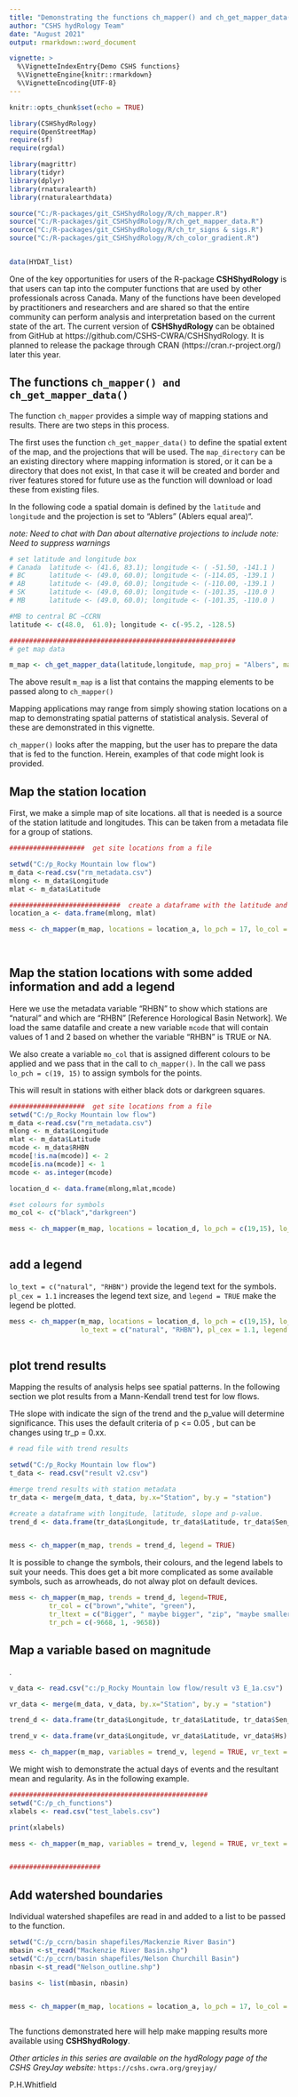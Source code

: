 ```yaml
---
title: "Demonstrating the functions ch_mapper() and ch_get_mapper_data()"
author: "CSHS hydRology Team"
date: "August 2021"
output: rmarkdown::word_document

vignette: >
  %\VignetteIndexEntry{Demo CSHS functions}
  %\VignetteEngine{knitr::rmarkdown}
  %\VignetteEncoding{UTF-8}
---
```


```r
knitr::opts_chunk$set(echo = TRUE)

library(CSHShydRology)
require(OpenStreetMap)
require(sf)
require(rgdal)

library(magrittr)
library(tidyr)
library(dplyr)
library(rnaturalearth)
library(rnaturalearthdata)

source("C:/R-packages/git_CSHShydRology/R/ch_mapper.R")
source("C:/R-packages/git_CSHShydRology/R/ch_get_mapper_data.R")
source("C:/R-packages/git_CSHShydRology/R/ch_tr_signs & sigs.R")
source("C:/R-packages/git_CSHShydRology/R/ch_color_gradient.R")


data(HYDAT_list)

```

One of the key opportunities for users of the R-package __CSHShydRology__ is that users can tap into the computer functions that are used by other professionals across Canada. Many of the functions have been developed by practitioners and researchers and are shared so that the entire community can perform analysis and interpretation based on the current state of the art.
The current version of __CSHShydRology__ can be obtained from GitHub at https://github.com/CSHS-CWRA/CSHShydRology. It is planned to release the package through CRAN (https://cran.r-project.org/) later this year.

## The functions `ch_mapper() and ch_get_mapper_data()`

The function `ch_mapper` provides a simple way of mapping stations and results. There are two steps in this process. 

The first uses the function `ch_get_mapper_data()` to define the spatial extent of the map, and the projections that will be used. The `map_directory` can be an existing directory where mapping information is stored, or it can be a directory that does not exist, In that case it will be created and border and river features stored for future use as the function will download or load these from existing files.  


In the following code a spatial domain is defined by the `latitude` and `longitude` and the projection is set to "Ablers" (Ablers equal area)".

_note: Need to chat with Dan about alternative projections to include_
_note: Need to suppress warnings_
```r

# set latitude and longitude box
# Canada  latitude <- (41.6, 83.1); longitude <- ( -51.50, -141.1 )
# BC      latitude <- (49.0, 60.0); longitude <- (-114.05, -139.1 )
# AB      latitude <- (49.0, 60.0); longitude <- (-110.00, -139.1 )
# SK      latitude <- (49.0, 60.0); longitude <- (-101.35, -110.0 )
# MB      latitude <- (49.0, 60.0); longitude <- (-101.35, -110.0 )

#MB to central BC ~CCRN
latitude <- c(48.0,  61.0); longitude <- c(-95.2, -128.5)

#########################################################
# get map data

m_map <- ch_get_mapper_data(latitude,longitude, map_proj = "Albers", map_directory = "C:/map_data")

```

The above result `m_map` is a list that contains the mapping elements to be passed along to `ch_mapper()`

Mapping applications may range from simply showing station locations on a map to demonstrating spatial patterns of statistical analysis.  Several of these are demonstrated in this vignette.

`ch_mapper()` looks after the mapping, but the user has to prepare the data that is fed to the function.  Herein, examples of that code might look is provided.

##  Map the station location

First, we make a simple map of site locations. all that is needed is a source of the station latitude and longitudes. This can be taken from a metadata file for a group of stations.

```r

###################  get site locations from a file

setwd("C:/p_Rocky Mountain low flow")
m_data <-read.csv("rm_metadata.csv")
mlong <- m_data$Longitude
mlat <- m_data$Latitude

############################  create a dataframe with the latitude and longitude
location_a <- data.frame(mlong, mlat)

mess <- ch_mapper(m_map, locations = location_a, lo_pch = 17, lo_col = "red")

 

```


##  Map the station locations with some added information and add a legend

Here we use the metadata variable "RHBN" to show which stations are "natural" and which are "RHBN" [Reference Horological Basin Network].  We load the same datafile and create a new variable `mcode` that will contain values of 1 and 2 based on whether the variable "RHBN" is TRUE or NA.  

We also create a variable `mo_col` that is assigned different colours to be applied and we pass that in the call to `ch_mapper()`.  In the call we pass `lo_pch = c(19, 15)` to assign symbols for the points.
  
  
This will result in stations with either black dots or darkgreen squares.


```r

###################  get site locations from a file
setwd("C:/p_Rocky Mountain low flow")
m_data <-read.csv("rm_metadata.csv")
mlong <- m_data$Longitude
mlat <- m_data$Latitude
mcode <- m_data$RHBN
mcode[!is.na(mcode)] <- 2
mcode[is.na(mcode)] <- 1
mcode <- as.integer(mcode)

location_d <- data.frame(mlong,mlat,mcode)

#set colours for symbols
mo_col <- c("black","darkgreen")

mess <- ch_mapper(m_map, locations = location_d, lo_pch = c(19,15), lo_col = mo_col)
              


```


## add a legend

`lo_text = c("natural", "RHBN")` provide the legend text for the symbols. `pl_cex = 1.1` increases the legend text size,
and `legend = TRUE` make the legend be plotted.

```r

mess <- ch_mapper(m_map, locations = location_d, lo_pch = c(19,15), lo_col = mo_col, 
                  lo_text = c("natural", "RHBN"), pl_cex = 1.1, legend = TRUE)
 
```

## plot trend results

Mapping the results of analysis helps see spatial patterns.  In  the following section we plot results from a Mann-Kendall trend test for low flows.  

THe slope with indicate the sign of the trend and the p_value will determine significance. This uses the default criteria of p <= 0.05 , but can be changes using tr_p = 0.xx.



```r

# read file with trend results

setwd("C:/p_Rocky Mountain low flow")
t_data <- read.csv("result v2.csv")

#merge trend results with station metadata
tr_data <- merge(m_data, t_data, by.x="Station", by.y = "station")

#create a dataframe with longitude, latitude, slope and p-value. 
trend_d <- data.frame(tr_data$Longitude, tr_data$Latitude, tr_data$Sen_slope, tr_data$MK_p_value)


mess <- ch_mapper(m_map, trends = trend_d, legend = TRUE)


```



It is possible to change the symbols, their colours, and the legend labels to suit your needs.  This does get a bit more complicated as some available symbols, such as arrowheads, do not alway plot on default devices. 


```r



mess <- ch_mapper(m_map, trends = trend_d, legend=TRUE, 
          tr_col = c("brown","white", "green"),
          tr_ltext = c("Bigger", " maybe bigger", "zip", "maybe smaller", "Smaller"),
          tr_pch = c(-9668, 1, -9658))

```

## Map a variable based on magnitude

.


```r

v_data <- read.csv("c:/p_Rocky Mountain low flow/result v3 E_1a.csv")

vr_data <- merge(m_data, v_data, by.x="Station", by.y = "station")

trend_d <- data.frame(tr_data$Longitude, tr_data$Latitude, tr_data$Sen_slope, tr_data$MK_p_value)

trend_v <- data.frame(vr_data$Longitude, vr_data$Latitude, vr_data$Hs)

mess <- ch_mapper(m_map, variables = trend_v, legend = TRUE, vr_text = "Hurst exponent (Hs)")


```

We might wish to demonstrate the actual days of events and the resultant mean and regularity. As in the following example.

```r

##################################################
setwd("C:/p_ch_functions")
xlabels <- read.csv("test_labels.csv")

print(xlabels)

mess <- ch_mapper(m_map, variables = trend_v, legend = TRUE, vr_text = "Hurst exponent (Hs)", x_labels = xlabels)


#######################

```

## Add watershed boundaries

Individual watershed shapefiles are read in and added to a list to be passed to the function.



```r

setwd("C:/p_ccrn/basin shapefiles/Mackenzie River Basin")
mbasin <-st_read("Mackenzie River Basin.shp")
setwd("C:/p_ccrn/basin shapefiles/Nelson Churchill Basin")
nbasin <-st_read("Nelson_outline.shp")

basins <- list(mbasin, nbasin)


mess <- ch_mapper(m_map, locations = location_a, lo_pch = 17, lo_col = "red", basins = basins)



```

The functions demonstrated here will help make mapping results more available using  __CSHShydRology__.


_Other articles in this series are available on the hydRology page of the CSHS GreyJay website:_   `https://cshs.cwra.org/greyjay/`



P.H.Whitfield 